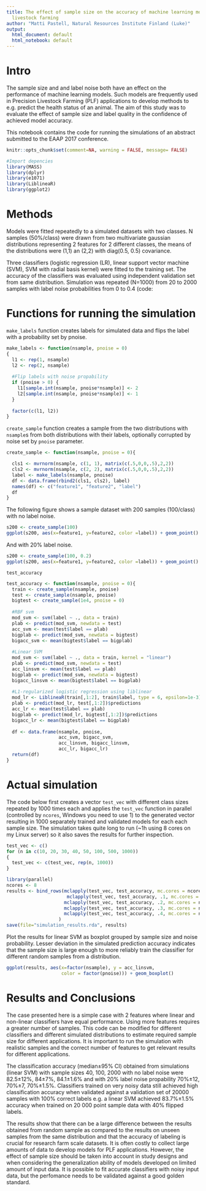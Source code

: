 ```yaml
---
title: The effect of sample size on the accuracy of machine learning models in precision
  livestock farming
author: "Matti Pastell, Natural Resources Institute Finland (Luke)"
output:
  html_document: default
  html_notebook: default
---
```


# Intro

The sample size and and label noise both have an effect on the performance of machine learning models. Such models are frequently used in Precision Livestock Farming (PLF) applications to develop methods to e.g. predict the health status of an animal. The aim of this study was to evaluate the effect of sample size and label quality in the confidence of achieved model accuracy. 

This notebook contains the code for running the simulations of an abstract submitted to the EAAP 2017 conference. 

```r
knitr::opts_chunk$set(comment=NA, warning = FALSE, message= FALSE)
```

```r
#Import depencies
library(MASS)
library(dplyr)
library(e1071)
library(LiblineaR)
library(ggplot2)
```

# Methods

Models were fitted repeatedly to a simulated datasets with two classes. N samples (50%/class) were drawn from two multivariate gaussian distributions representing 2 features for 2 different classes, the means of the distributions were (1,1) an (2,2) with diag(0.5, 0.5) covariance. 

Three classifiers (logistic regression (LR), linear support vector machine (SVM), SVM with radial basis kernel) were fitted to the training set. The accuracy of the classifiers was evaluated using independent validation set from same distribution. Simulation was repeated (N=1000) from 20 to 2000 samples with label noise probabilities from 0 to 0.4 (code: 

# Functions for running the simulation

`make_labels` function creates labels for simulated data and flips the label with a probability set by pnoise.


```r
make_labels <- function(nsample, pnoise = 0)
{
  l1 <- rep(1, nsample)
  l2 <- rep(2, nsample)
  
  #Flip labels with noise propability
  if (pnoise > 0) {
    l1[sample.int(nsample, pnoise*nsample)] <- 2
    l2[sample.int(nsample, pnoise*nsample)] <- 1
  }
  
  factor(c(l1, l2))
}
```

`create_sample` function creates a sample from the two distributions with `nsample`s from both distributions with their labels, optionally corrupted by noise set by `pnoise` parameter.

```r
create_sample <- function(nsample, pnoise = 0){

  cls1 <- mvrnorm(nsample, c(1, 1), matrix(c(.5,0,0,.5),2,2))
  cls2 <- mvrnorm(nsample, c(2, 2), matrix(c(.5,0,0,.5),2,2))
  label <- make_labels(nsample, pnoise)
  df <- data.frame(rbind2(cls1, cls2), label)
  names(df) <- c("feature1", "feature2", "label")
  df
}
```

The following figure shows a sample dataset with 200 samples (100/class) with no label noise.

```r
s200 <- create_sample(100)
ggplot(s200, aes(x=feature1, y=feature2, color =label)) + geom_point()
```

And with 20% label noise.

```r
s200 <- create_sample(100, 0.2)
ggplot(s200, aes(x=feature1, y=feature2, color =label)) + geom_point()
```


`test_accuracy` 

```r
test_accuracy <- function(nsample, pnoise = 0){
  train <- create_sample(nsample, pnoise)
  test <- create_sample(nsample, pnoise)
  bigtest <- create_sample(1e4, pnoise = 0)
  
  #RBF svm
  mod_svm <- svm(label ~ ., data = train)
  plab <- predict(mod_svm, newdata = test)
  acc_svm <- mean(test$label == plab)
  bigplab <- predict(mod_svm, newdata = bigtest)
  bigacc_svm <- mean(bigtest$label == bigplab)
  
  #Linear SVM
  mod_svm <- svm(label ~ ., data = train, kernel = "linear")
  plab <- predict(mod_svm, newdata = test)
  acc_linsvm <- mean(test$label == plab)
  bigplab <- predict(mod_svm, newdata = bigtest)
  bigacc_linsvm <- mean(bigtest$label == bigplab)
  
  #L1-regularized logistic regression using liblinear
  mod_lr <- LiblineaR(train[,1:2], train$label, type = 6, epsilon=1e-3) 
  plab <- predict(mod_lr, test[,1:2])$predictions
  acc_lr <- mean(test$label == plab)
  bigplab <- predict(mod_lr, bigtest[,1:2])$predictions
  bigacc_lr <- mean(bigtest$label == bigplab)
  
  df <- data.frame(nsample, pnoise, 
                   acc_svm, bigacc_svm,
                   acc_linsvm, bigacc_linsvm,
                   acc_lr, bigacc_lr)
  return(df)
}
```

# Actual simulation

The code below first creates a vector `test_vec` with different class sizes repeated by 1000 times each and applies the `test_vec` function in parallel (controlled by `ncores`, Windows you need to use 1) to the generated vector resulting in 1000 separately trained and validated models for each each sample size. The simulation takes quite long to run (~1h using 8 cores on my Linux server) so it also saves the results for further inspection.  

```r
test_vec <- c()
for (n in c(10, 20, 30, 40, 50, 100, 500, 1000))
{
  test_vec <- c(test_vec, rep(n, 1000))
}

library(parallel)
ncores <- 8
results <- bind_rows(mclapply(test_vec, test_accuracy, mc.cores = ncores),
                      mclapply(test_vec, test_accuracy, .1, mc.cores = ncores),
                     mclapply(test_vec, test_accuracy, .2, mc.cores = ncores),
                     mclapply(test_vec, test_accuracy, .3, mc.cores = ncores),
                     mclapply(test_vec, test_accuracy, .4, mc.cores = ncores)
                   )
save(file="simulation_results.rda", results)
```

Plot the results for linear SVM as boxplot grouped by sample size and noise probability. Lesser deviation in the simulated prediction accuracy indicates that the sample size is large enough to more reliably train the classifier for different random samples from a distribution.

```r
ggplot(results, aes(x=factor(nsample), y = acc_linsvm, 
                    color = factor(pnoise))) + geom_boxplot()
```

# Results and Conclusions

The case presented here is a simple case with 2 features where linear and non-linear classifiers have equal performance. Using more features requires a greater number of samples. This code can be modified for different classifiers and different simulated distributions to estimate required sample size for different applications. It is important to run the simulation with realistic samples and the correct number of features to get relevant results for different applications. 

The classification accuracy (median±95% CI) obtained from simulations (linear SVM) with sample sizes 40, 100, 2000 with no label noise were 82.5±12%, 84±7%, 84.1±1.6% and with 20% label noise propability 70%±12, 70%±7, 70%±1.5%. Classifiers trained on very noisy data  still achieved high classification accuracy when validated against a validation set of 20000 samples with 100% correct labels e.g. a linear SVM achieved 83.7%±1.5% accuracy when trained on 20 000 point sample data with 40% flipped labels.

The results show that there can be a large difference between the results obtained from random sample as compared to the results on unseen samples from the same distribution and that the accuracy of labeling is crucial for research farm scale datasets. It is often costly to collect large amounts of data to develop models for PLF applications. However, the effect of sample size should be taken into account in study designs and when considering the generalization ability of models developed on limited amount of input data. It is possible to fit accurate classifiers with noisy input data, but the perfomance needs to be validated against a good golden standard.